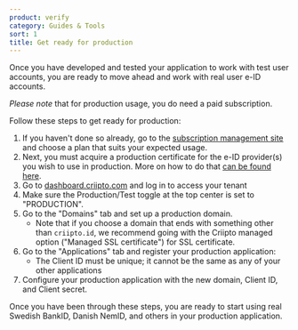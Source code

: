 ```yaml
---
product: verify
category: Guides & Tools
sort: 1
title: Get ready for production
---
```



Once you have developed and tested your application to work with test user accounts, you are ready to move ahead and work with real user e-ID accounts.

_Please note_ that for production usage, you do need a paid subscription.

Follow these steps to get ready for production:

1. If you haven't done so already, go to the [subscription management site](https://subscription.criipto.com) and choose a plan that suits your expected usage.
2. Next, you must acquire a production certificate for the e-ID provider(s) you wish to use in production. More on how to do that [can be found here](/verify/e-ids).
3. Go to [dashboard.criipto.com](https://dashboard.criipto.com) and log in to access your tenant
4. Make sure the Production/Test toggle at the top center is set to "PRODUCTION".
5. Go to the "Domains" tab and set up a production domain.
    - Note that if you choose a domain that ends with something other than `criipto.id`, we recommend going with the Criipto managed option ("Managed SSL certificate") for SSL certificate.
6. Go to the "Applications" tab and register your production application:
    - The Client ID must be unique; it cannot be the same as any of your other applications
7. Configure your production application with the new domain, Client ID, and Client secret. 

Once you have been through these steps, you are ready to start using real Swedish BankID, Danish NemID, and others in your production application.
